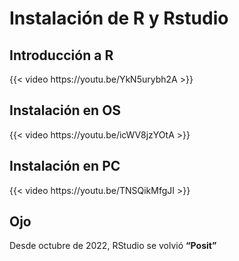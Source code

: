# Instalación de R y Rstudio {.unnumbered}

## Introducción a R

{{< video https://youtu.be/YkN5urybh2A >}}


## Instalación en OS

{{< video https://youtu.be/icWV8jzYOtA >}}


## Instalación en PC

{{< video https://youtu.be/TNSQikMfgJI >}}


## Ojo

Desde octubre de 2022, RStudio se volvió **"Posit"**
